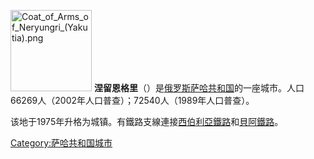[[File:Coat_of_Arms_of_Neryungri_(Yakutia).png|130px]]
'''涅留恩格里'''（{{lang-ru|Не́рюнгри}}）是[[俄罗斯|俄罗斯]][[萨哈共和国|萨哈共和国]]的一座城市。人口66269人（2002年人口普查）；72540人（1989年人口普查）。

该地于1975年升格为城镇。有鐵路支線連接[[西伯利亞鐵路|西伯利亞鐵路]]和[[貝阿鐵路|貝阿鐵路]]。

{{薩哈共和國行政區劃}}
{{萨哈共和国各区首府}}
{{Authority control}}

[[Category:萨哈共和国城市|Category:萨哈共和国城市]]